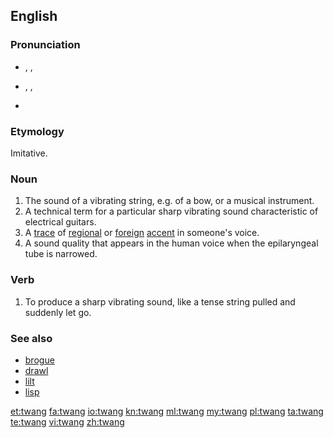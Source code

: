 ==English==

===Pronunciation===
* {{enPR|twăng}}, {{IPA|/twæŋ/}}, {{X-SAMPA|/tw{N/}}
* {{context|also|lang=en}} {{a|US}} {{enPR|twāng}}, {{IPA|/tweɪŋ/}}, {{X-SAMPA|/tweIN/}}
* {{rhymes|æŋ}}

===Etymology===
Imitative.

===Noun===
{{en-noun}}

# The sound of a vibrating string, e.g. of a bow, or a musical instrument.
# A technical term for a particular sharp vibrating sound characteristic of electrical guitars.
# A [[trace]] of [[regional]] or [[foreign]] [[accent]] in someone's voice.
# A sound quality that appears in the human voice when the epilaryngeal tube is narrowed.

===Verb===
{{en-verb}}

# To produce a sharp vibrating sound, like a tense string pulled and suddenly let go.

===See also===
* [[brogue]]
* [[drawl]]
* [[lilt]]
* [[lisp]]

[[et:twang]]
[[fa:twang]]
[[io:twang]]
[[kn:twang]]
[[ml:twang]]
[[my:twang]]
[[pl:twang]]
[[ta:twang]]
[[te:twang]]
[[vi:twang]]
[[zh:twang]]